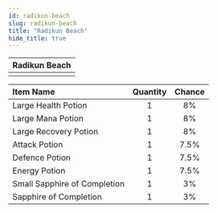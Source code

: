 ```yaml
---
id: radikun-beach
slug: radikun-beach
title: "Radikun Beach"
hide_title: true
---
```



| Radikun Beach |
| :------------: |
| <MapIcon iconId="139"/> |

|Item Name|Quantity|Chance|
|:--|:-:|:-:|
| <ItemIcon iconId="1004" height="32" /> Large Health Potion|1|8%|
| <ItemIcon iconId="1007" height="32" /> Large Mana Potion|1|8%|
| <ItemIcon iconId="1010" height="32" /> Large Recovery Potion|1|8%|
| <ItemIcon iconId="1246" height="32" /> Attack Potion|1|7.5%|
| <ItemIcon iconId="1247" height="32" /> Defence Potion|1|7.5%|
| <ItemIcon iconId="1248" height="32" /> Energy Potion|1|7.5%|
| <ItemIcon iconId="2603" height="32" /> Small Sapphire of Completion|1|3%|
| <ItemIcon iconId="2599" height="32" /> Sapphire of Completion|1|3%|

